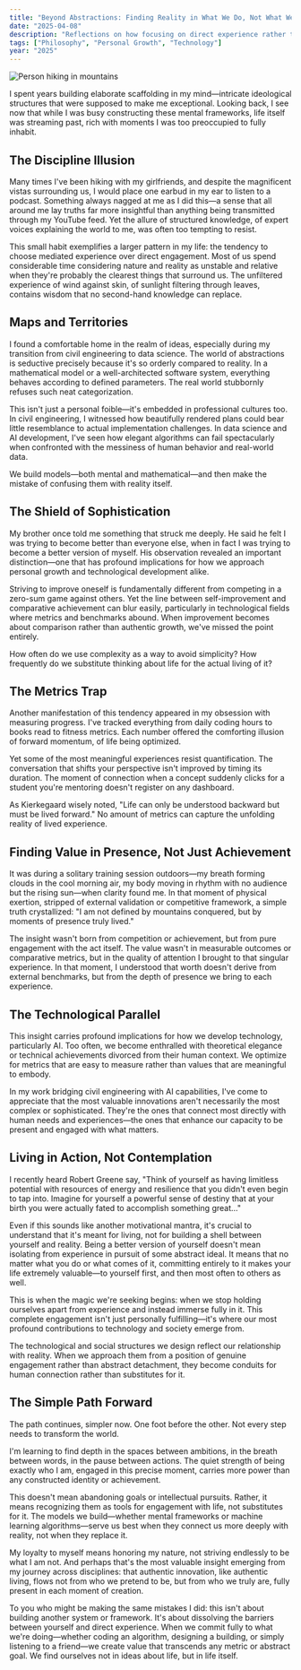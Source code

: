```yaml
---
title: "Beyond Abstractions: Finding Reality in What We Do, Not What We Think"
date: "2025-04-08"
description: "Reflections on how focusing on direct experience rather than mental frameworks leads to authentic living and innovation"
tags: ["Philosophy", "Personal Growth", "Technology"]
year: "2025"
---
```


![Person hiking in mountains](/ahmad-odeh-KHipnBn7sdY-unsplash.jpg)

I spent years building elaborate scaffolding in my mind—intricate ideological structures that were supposed to make me exceptional. Looking back, I see now that while I was busy constructing these mental frameworks, life itself was streaming past, rich with moments I was too preoccupied to fully inhabit.

## The Discipline Illusion

Many times I've been hiking with my girlfriends, and despite the magnificent vistas surrounding us, I would place one earbud in my ear to listen to a podcast. Something always nagged at me as I did this—a sense that all around me lay truths far more insightful than anything being transmitted through my YouTube feed. Yet the allure of structured knowledge, of expert voices explaining the world to me, was often too tempting to resist.

This small habit exemplifies a larger pattern in my life: the tendency to choose mediated experience over direct engagement. Most of us spend considerable time considering nature and reality as unstable and relative when they're probably the clearest things that surround us. The unfiltered experience of wind against skin, of sunlight filtering through leaves, contains wisdom that no second-hand knowledge can replace.

## Maps and Territories

I found a comfortable home in the realm of ideas, especially during my transition from civil engineering to data science. The world of abstractions is seductive precisely because it's so orderly compared to reality. In a mathematical model or a well-architected software system, everything behaves according to defined parameters. The real world stubbornly refuses such neat categorization.

This isn't just a personal foible—it's embedded in professional cultures too. In civil engineering, I witnessed how beautifully rendered plans could bear little resemblance to actual implementation challenges. In data science and AI development, I've seen how elegant algorithms can fail spectacularly when confronted with the messiness of human behavior and real-world data.

We build models—both mental and mathematical—and then make the mistake of confusing them with reality itself.

## The Shield of Sophistication

My brother once told me something that struck me deeply. He said he felt I was trying to become better than everyone else, when in fact I was trying to become a better version of myself. His observation revealed an important distinction—one that has profound implications for how we approach personal growth and technological development alike.

Striving to improve oneself is fundamentally different from competing in a zero-sum game against others. Yet the line between self-improvement and comparative achievement can blur easily, particularly in technological fields where metrics and benchmarks abound. When improvement becomes about comparison rather than authentic growth, we've missed the point entirely.

How often do we use complexity as a way to avoid simplicity? How frequently do we substitute thinking about life for the actual living of it?

## The Metrics Trap

Another manifestation of this tendency appeared in my obsession with measuring progress. I've tracked everything from daily coding hours to books read to fitness metrics. Each number offered the comforting illusion of forward momentum, of life being optimized.

Yet some of the most meaningful experiences resist quantification. The conversation that shifts your perspective isn't improved by timing its duration. The moment of connection when a concept suddenly clicks for a student you're mentoring doesn't register on any dashboard.

As Kierkegaard wisely noted, "Life can only be understood backward but must be lived forward." No amount of metrics can capture the unfolding reality of lived experience.

## Finding Value in Presence, Not Just Achievement

It was during a solitary training session outdoors—my breath forming clouds in the cool morning air, my body moving in rhythm with no audience but the rising sun—when clarity found me. In that moment of physical exertion, stripped of external validation or competitive framework, a simple truth crystallized: "I am not defined by mountains conquered, but by moments of presence truly lived."

The insight wasn't born from competition or achievement, but from pure engagement with the act itself. The value wasn't in measurable outcomes or comparative metrics, but in the quality of attention I brought to that singular experience. In that moment, I understood that worth doesn't derive from external benchmarks, but from the depth of presence we bring to each experience.

## The Technological Parallel

This insight carries profound implications for how we develop technology, particularly AI. Too often, we become enthralled with theoretical elegance or technical achievements divorced from their human context. We optimize for metrics that are easy to measure rather than values that are meaningful to embody.

In my work bridging civil engineering with AI capabilities, I've come to appreciate that the most valuable innovations aren't necessarily the most complex or sophisticated. They're the ones that connect most directly with human needs and experiences—the ones that enhance our capacity to be present and engaged with what matters.

## Living in Action, Not Contemplation

I recently heard Robert Greene say, "Think of yourself as having limitless potential with resources of energy and resilience that you didn't even begin to tap into. Imagine for yourself a powerful sense of destiny that at your birth you were actually fated to accomplish something great..."

Even if this sounds like another motivational mantra, it's crucial to understand that it's meant for living, not for building a shell between yourself and reality. Being a better version of yourself doesn't mean isolating from experience in pursuit of some abstract ideal. It means that no matter what you do or what comes of it, committing entirely to it makes your life extremely valuable—to yourself first, and then most often to others as well.

This is when the magic we're seeking begins: when we stop holding ourselves apart from experience and instead immerse fully in it. This complete engagement isn't just personally fulfilling—it's where our most profound contributions to technology and society emerge from.

The technological and social structures we design reflect our relationship with reality. When we approach them from a position of genuine engagement rather than abstract detachment, they become conduits for human connection rather than substitutes for it.

## The Simple Path Forward

The path continues, simpler now. One foot before the other. Not every step needs to transform the world.

I'm learning to find depth in the spaces between ambitions, in the breath between words, in the pause between actions. The quiet strength of being exactly who I am, engaged in this precise moment, carries more power than any constructed identity or achievement.

This doesn't mean abandoning goals or intellectual pursuits. Rather, it means recognizing them as tools for engagement with life, not substitutes for it. The models we build—whether mental frameworks or machine learning algorithms—serve us best when they connect us more deeply with reality, not when they replace it.

My loyalty to myself means honoring my nature, not striving endlessly to be what I am not. And perhaps that's the most valuable insight emerging from my journey across disciplines: that authentic innovation, like authentic living, flows not from who we pretend to be, but from who we truly are, fully present in each moment of creation.

To you who might be making the same mistakes I did: this isn't about building another system or framework. It's about dissolving the barriers between yourself and direct experience. When we commit fully to what we're doing—whether coding an algorithm, designing a building, or simply listening to a friend—we create value that transcends any metric or abstract goal. We find ourselves not in ideas about life, but in life itself.
